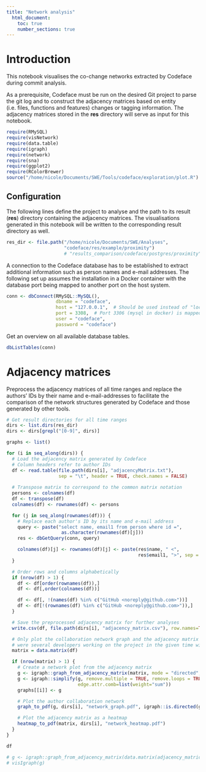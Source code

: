 ```yaml
---
title: "Network analysis"
  html_document:
    toc: true
    number_sections: true
---
```


# Introduction

This notebook visualises the co-change networks extracted by Codeface during commit analysis.

As a prerequisite, Codeface must be run on the desired Git project to parse the git log and to construct the adjacency matrices based on entity (i.e. files, functions and features) changes or tagging information. The adjacency matrices stored in the **res** directory will serve as input for this notebook.

```r
require(RMySQL)
require(visNetwork)
require(data.table)
require(igraph)
require(network)
require(sna)
require(ggplot2)
require(RColorBrewer)
source("/home/nicole/Documents/SWE/Tools/codeface/exploration/plot.R")
```

## Configuration

The following lines define the project to analyse and the path to its result (**res**) directory containing the adjacency matrices. The visualisations generated in this notebook will be written to the corresponding result directory as well.

```r
res_dir <- file.path("/home/nicole/Documents/SWE/Analyses",
                     "codeface/res/example/proximity")
                     # "results_comparison/codeface/postgres/proximity")
```

A connection to the Codeface database has to be established to extract additional information such as person names and e-mail addresses. The following set up assumes the installation in a Docker container with the database port being mapped to another port on the host system.

```r
conn <- dbConnect(RMySQL::MySQL(),
                  dbname = "codeface",
                  host = "127.0.0.1",  # Should be used instead of "localhost"
                  port = 3308,  # Port 3306 (mysql in docker) is mapped to port 3308 on the host system
                  user = "codeface",
                  password = "codeface")
```

Get an overview on all available database tables.

```r
dbListTables(conn)
```


# Adjacency matrices

Preprocess the adjacency matrices of all time ranges and replace the authors' IDs by their name and e-mail-addresses to facilitate the comparison of the network structures generated by Codeface and those generated by other tools.

```r
# Get result directories for all time ranges
dirs <- list.dirs(res_dir)
dirs <- dirs[grepl("[0-9]", dirs)]

graphs <- list()

for (i in seq_along(dirs)) {
  # Load the adjacency matrix generated by Codeface
  # Column headers refer to author IDs
  df <- read.table(file.path(dirs[i], "adjacencyMatrix.txt"),
                   sep = "\t", header = TRUE, check.names = FALSE)
  
  # Transpose matrix to correspond to the common matrix notation
  persons <- colnames(df)
  df <- transpose(df)
  colnames(df) <- rownames(df) <- persons

  for (j in seq_along(rownames(df))) {
    # Replace each author's ID by its name and e-mail address
    query <- paste("select name, email1 from person where id =",
                    as.character(rownames(df)[j]))
    res <- dbGetQuery(conn, query)

    colnames(df)[j] <- rownames(df)[j] <- paste(res$name, " <",
                                                res$email1, ">", sep = "")
  }

  # Order rows and columns alphabetically
  if (nrow(df) > 1) {
    df <- df[order(rownames(df)),]
    df <- df[,order(colnames(df))]

    df <- df[, !(names(df) %in% c("GitHub <noreply@github.com>"))]
    df <- df[!(rownames(df) %in% c("GitHub <noreply@github.com>")),]
  }

  # Save the preprocessed adjacency matrix for further analyses
  write.csv(df, file.path(dirs[i], "adjacency_matrix.csv"), row.names=TRUE)

  # Only plot the collaboration network graph and the adjacency matrix if there
  # were several developers working on the project in the given time window
  matrix = data.matrix(df)

  if (nrow(matrix) > 1) {
    # Create a network plot from the adjacency matrix
    g <- igraph::graph_from_adjacency_matrix(matrix, mode = "directed", weighted = TRUE)
    g <- igraph::simplify(g, remove.multiple = TRUE, remove.loops = TRUE,
                          edge.attr.comb=list(weight="sum"))
    graphs[[i]] <- g

    # Plot the author collaboration network
    graph_to_pdf(g, dirs[i], "network_graph.pdf", igraph::is.directed(g))

    # Plot the adjacency matrix as a heatmap
    heatmap_to_pdf(matrix, dirs[i], "network_heatmap.pdf")
  }
}
```
```r
df
```

```r
# g <- igraph::graph_from_adjacency_matrix(data.matrix(adjacency_matrices[[0]]))
# visIgraph(g)
```

